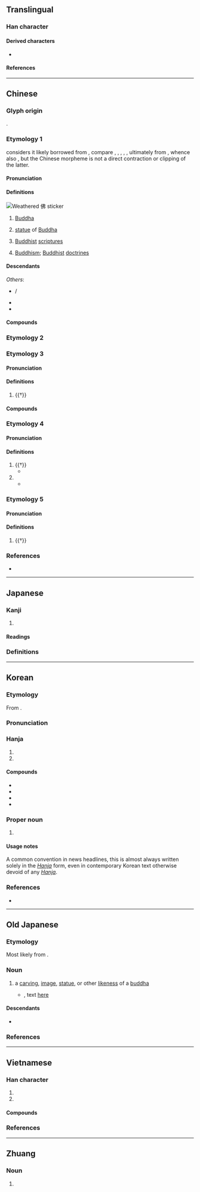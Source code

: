 {{also|仏|彿}}
{{character info}}
==Translingual==
{{stroke order|strokes=7}}

===Han character===
{{Han char|rn=9|rad=人|as=05|sn=7|four=25227|canj=OLLN|ids=⿰亻弗}}

====Derived characters====
* {{l|mul|[[𠲽]], [[梻]], [[𩎵]], [[𡌅]]}}

====References====
{{Han ref|kx=0099.040|dkj=00517|dj=0208.110|hdz=10140.030|uh=4F5B}}

----

==Chinese==
{{zh-forms|alt=仏,㚕,仸,𠑵,𠇛,𡗻,𡘉,𦤲}}
{{zh-wp}}

===Glyph origin===
{{Han etym}}
{{Han compound|亻|弗|ls=psc|c1=s|c2=p}}.

===Etymology 1===
{{zh-ref|Ji (1998v7)}} considers it likely borrowed from {{bor|zh|ira}}, compare {{cog|sog|𐼾𐼴𐽂𐼷|tr=pwty}}, {{m|sog|𐫁𐫇𐫤𐫏|tr=bwty|ts=Pute, Bute, βute|sc=Mani}}, {{cog|pal|tr=bwt'|sc=Phlv}}, {{m|pal|𐫁𐫇𐫤|tr=bwt|ts=But}}, {{cog|xpr|𐫁𐫇𐫎|tr=bwṯ|ts=But, Butt}}, ultimately from {{der|zh|sa|बुद्ध|t=awakened, enlightened|pos=past passive participle}}, whence also {{ltc-l|佛陀}}, but the Chinese morpheme {{m-self|zh|佛}} is not a direct contraction or clipping of the latter.

====Pronunciation====
{{zh-pron
|m=fó
|m-s=fu2
|dg=фә1
|c=fat6
|c-t=fut5
|g=fiit7/fiit6
|g_note=fiit6 - used in some compounds, e.g. {{zh-l|*佛手}}, {{zh-l|*佛七}}
|h=pfs=fu̍t;gd=fud6
|j=feh5
|mb=hō
|md=hŭk
|mn=xm,qz,tw:pu̍t/hu̍t
|mn_note=Xiamen, Quanzhou, Taiwan: pu̍t - vernacular; hu̍t - literary
|mn-t=hug8
|w=5veq
|x=fu6
|mc=y
|oc=y
|cat=pn,n
}}

====Definitions====
[[File:Weathered Chinese 佛 sticker.jpg|thumb|Weathered 佛 sticker]]
{{zh-hanzi}}

# {{lb|zh|Buddhism}} [[Buddha]]
#: {{zh-x|佛陀|Buddha}}
#: {{zh-x|佛教|Buddhism}}
# {{lb|zh|Buddhism}} [[statue]] of [[Buddha]]
# {{lb|zh|by extension}} [[Buddhist]] [[scripture]]s
# {{lb|zh|by extension}} [[Buddhism]]; [[Buddhist]] [[doctrine]]s

====Descendants====
{{CJKV||ふつ|j2=ぶつ|j=仏|불|Phật|v2=Bụt}}
''Others'':
* {{desc|mn|ᠪᠤᠷᠬᠠᠨ|der=1}} / {{l|mn|бурхан}}
* {{desc|vi|Bụt||a wise and kind old man in folklore|bor=1}}
* {{desc|za|baed|bor=1}}

====Compounds====
{{zh-der|借花獻佛|佛馱|孔佛|佛郎機|呵佛罵祖|佛龕|佛國記|佞佛|佛七|三世佛|佛戾|佛會|大佛|北方佛教|五方佛|佛境|佛爺|佛性|佛教|佛位|佛道|千佛山|佛印|丹佛|佛場|佛妝|佛子|佛跳牆|佛教音樂|佛頭著糞|三因佛性|佛光|佛經|錠光佛|吃齋唸佛|佛圖|佛手|佛指甲|佛天三寶|佛誕節|千佛塔|佛海|佛珠|佛門|佛日|哈佛大學|佛眼|佛眼兒|念豆兒佛|念米佛|念佛三昧|念佛|佛手瓜|佛燈|南無佛|佛生日|即身成佛|佛因|佛寺|佛青|佛祖|佛誕日|佛粥|佛老|佛號|供佛|伊闕佛龕|佛來明哥|佛手柑|寶生佛|佛口蛇心|佛法|佛門弟子|佛牙|佛剎|佛事|佛成道日|佛陀|即心即佛|七佛|佛曲|佛圖澄|佛蒙特州|佛地|作佛事|大乘佛教|佛心宗|三階佛法|佛學|原始佛教|五會念佛|佛堂|佛圖戶|千佛洞|佛前佛後|佛國|佛舍利|佛眼相看|佛桑|佛果|佛書|佛家|佛像|佛科擺|泥多佛大|歡喜佛|成佛|求神拜佛|抱佛腳|無量壽佛|浴佛節|毗婆尸佛|白豆兒佛|稱名念佛|浴佛|活佛|拜佛|萬家生佛|番佛|生佛萬家|濟公活佛|揀佛燒香|毗舍婆佛|見在佛|訶佛罵祖|西藏佛教|西西佛斯|觀音佛祖|老佛爺|立地成佛|選佛場|著糞佛頭|綸音佛語|阿彌陀佛|蛇心佛口|闢佛|長齋繡佛|觀想念佛|藥師佛|見性成佛|部派佛教|辟支佛|繡佛|佛典|佛體|佛山|主佛|佛羅里達|哈佛|一佛出世|一佛出世，二佛涅槃|一佛出世，二佛升天|佛卡夏|佛具}}

===Etymology 2===
{{zh-see|彿}}

===Etymology 3===

====Pronunciation====
{{zh-pron
|m=佛
|c=fat1
|dial=n
|cat=v
}}

====Definitions====
{{zh-hanzi}}

# {{†}} {{zh-alt-form|拂|to [[go against]]; to [[be]] [[contrary]] to}}

====Compounds====
{{zh-der|fold=1|佛戾}}

===Etymology 4===

====Pronunciation====
{{zh-pron
|m=bì
|c=bat6
|dial=n
|cat=v,pn
}}

====Definitions====
{{zh-hanzi}}

# {{†}} {{zh-alt-form|弼|to [[assist]]}}
#* {{zh-x|佛{bì} 時 仔肩，示 我 顯 德行。|'''Assist''' me to bear the burden [of my position],<br>And show me how to display a virtuous conduct.|ref=Shijing}}
# {{surname|zh}}
#* {{zh-x|佛{bì} ^肸{xī} 以 ^中牟{mù} 畔。|'''Bi''' Xi is in rebellion, holding possession of Zhongmu.|ref=Analects}}

===Etymology 5===

====Pronunciation====
{{zh-pron
|m=bó
|c=but6
|dial=n
|cat=a
}}

====Definitions====
{{zh-hanzi}}

# {{†}} {{zh-alt-form|勃|[[prosperous]], [[thriving]]}}

===References===
* {{R:yue:Hanzi}}

{{zh-cat|Religion|Buddhism}}

----

==Japanese==
{{ja-kanji forms|仏|佛}}

===Kanji===
{{ja-kanji|grade=n|rs=人05|shin=仏}}

# {{ja-kyujitai spelling of|仏}}

====Readings====
{{ja-readings
|goon=ぶつ
|kanon=ふつ
|kun=ほとけ-
|nanori=さとる
}}

===Definitions===
{{ja-gv|仏}}

----

==Korean==

===Etymology===
From {{der|ko|ltc|sort=불|-}} {{ltc-l|佛|id=1}}.
{{hanja-ety
|dk={{okm-l|뿌ᇙ〮|ppwúlq|link=no}}
|m={{okm-l|불〮|pwúl}}
|mh={{okm-l|부텨|Pwùthyè}}
|ml=人類#중02B
}}
===Pronunciation===
{{ko-hanja-pron|불}}

===Hanja===
{{ko-hanja-search}}
{{ko-hanja|부처|불}}

# {{hanja form of|불|[[Buddha]]}}
# {{hanja form of|불|[[France]] (in compounds, in news media)}}

====Compounds====
{{der-top|Compounds}}
* {{ko-l|불교|佛敎}}
* {{ko-l|불경|佛經}}
* {{ko-l|성불|成佛}}
* {{ko-l|^불어|佛語}}
{{der-bottom}}

===Proper noun===
{{ko-hanjatab}}
{{ko-proper noun|hangeul=불}}

# {{q|in news headlines}} {{short for|ko|{{ruby|[[불란서|[佛](불)[蘭](란)[西](서)]]}}|t=[[France]]|tr=Bullanseo}}

====Usage notes====
A common convention in news headlines, this is almost always written solely in the ''[[Hanja]]'' form, even in contemporary Korean text otherwise devoid of any ''[[Hanja]]''.

===References===
* {{R:hanjadoc|224}}

----

==Old Japanese==

===Etymology===
Most likely from {{der|ja|qfa-kor-pro|*Pwutukye||[[Buddha]]}}.

===Noun===
{{head|ojp|noun|tr=*poto<sub>2</sub>ke<sub>2</sub>|kana|ほとけ}}

# {{lb|ojp|sort=ほとけ|Buddhism}} a [[carving]], [[image]], [[statue]], or other [[likeness]] of a [[buddha]]
#* {{RQ:Manyoshu|16|3841}}, text [http://jti.lib.virginia.edu/japanese/manyoshu/Man16Yo.html#3841 here]
#*: {{ux|ojp|'''佛'''造眞朱不足&#64091;[[水溜まる|水渟]]池田乃[[朝臣|阿曾]]我鼻上乎穿禮|tr='''*poto<sub>2</sub>ke<sub>2</sub>''' tukuru ma-so<sub>2</sub>po tarazupa mi<sub>1</sub>du tamaru Ike<sub>2</sub>da no<sub>2</sub> aso<sub>2</sub> ga pana no<sub>2</sub> upe<sub>2</sub> wo pore|For the '''Buddha statue''', you lack enough vermilion―so there is the puddle of Lord “Pond Field” Ikeda, dig in that big red nose.<ref>{{cite-book|2017|Jin'ichi Konishi|editor=Earl Roy Miner|translators=Aileen Gatten, Nicholas Teele|A History of Japanese Literature, Volume 1: The Archaic and Ancient Ages|series=Volume 4935 of Princeton Legacy Library|publisher=Princeton University Press|isbn=9781400886333|page=415}}</ref>}}

====Descendants====
* {{desc|ja|仏|tr=hotoke}}

===References===
<references/>

----

==Vietnamese==

===Han character===
{{vi-readings|rs=人05
|hanviet=phật-tdcndg;tdcntd;gdhn;bonet;genibrel, phất-gdhn
|phienthiet=符勿 phù vật
|nom=phật-tdcndg;tdcntd;gdhn;bonet;taberd
}}

# {{han tu form of|Phật|[[Buddha]], the [[Enlightened One]]}}
# {{han tu form of|Phật|[[Buddhism]]}}

====Compounds====
{{col3-u|vi
|{{vi-l|阿彌陀佛|A Di Đà Phật|}}
|{{vi-l|德佛母|Đức Phật Mẫu|}}
|{{vi-l|口佛心蛇|khẩu phật tâm xà|}}
|{{vi-l|無佛|mô Phật|}}
|{{vi-l|念佛|niệm Phật|}}
|{{vi-l|佛陀|Phật Đà}}
|{{vi-l|佛臺|phật đài}}
|{{vi-l|佛誕|Phật Đản|}}
|{{vi-l|佛教|Phật giáo}}
|{{vi-l|佛手|phật thủ}}
|{{vi-l|佛子|phật tử}}
}}

===References===
<references/>

----

==Zhuang==

===Noun===
{{za-head|noun}}

# {{za-sawndip form of|baed||Buddha; shrine; spirit; god}}